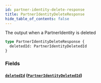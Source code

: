 ```yaml
---
id: partner-identity-delete-response
title: PartnerIdentityDeleteResponse
hide_table_of_contents: false
---
```



The output when a PartnerIdentity is deleted

```graphql
type PartnerIdentityDeleteResponse {
  deletedId: PartnerIdentityDeletedId
}
```


### Fields

#### [`deletedId`](#) ([`PartnerIdentityDeletedId`](/adminidentity/api/graphql-admin/reference/objects/partner-identity-deleted-id))






